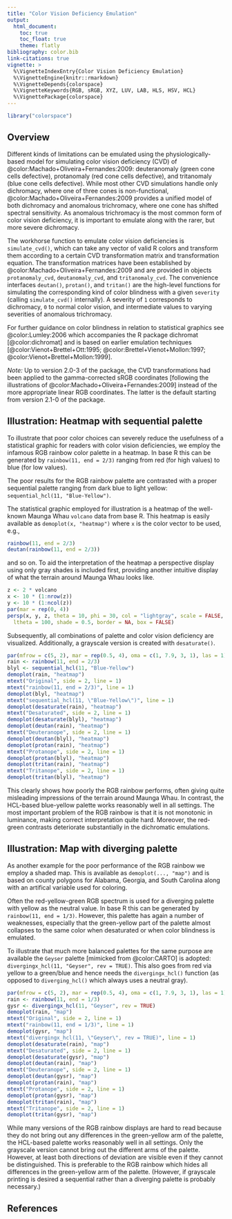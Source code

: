 ```yaml
---
title: "Color Vision Deficiency Emulation"
output:
  html_document:
    toc: true
    toc_float: true
    theme: flatly
bibliography: color.bib
link-citations: true
vignette: >
  %\VignetteIndexEntry{Color Vision Deficiency Emulation}
  %\VignetteEngine{knitr::rmarkdown}
  %\VignetteDepends{colorspace}
  %\VignetteKeywords{RGB, sRGB, XYZ, LUV, LAB, HLS, HSV, HCL}
  %\VignettePackage{colorspace}
---
```


```r
library("colorspace")
```

## Overview

Different kinds of limitations can be emulated using the physiologically-based model
for simulating color vision deficiency (CVD) of @color:Machado+Oliveira+Fernandes:2009:
deuteranomaly (green cone cells defective),
protanomaly (red cone cells defective), and
tritanomaly (blue cone cells defective).
While most other CVD simulations handle only dichromacy, where one of three cones is
non-functional, @color:Machado+Oliveira+Fernandes:2009 provides a unified model of
both dichromacy and anomalous trichromacy, where one cone has shifted spectral
sensitivity. As anomalous trichromacy is the most common form of color vision
deficiency, it is important to emulate along with the rarer, but more severe
dichromacy.

The workhorse function to emulate color vision deficiencies is `simulate_cvd()`,
which can take any vector of valid R colors and transform them according to a
certain CVD transformation matrix and transformation equation. The
transformation matrices have been established by @color:Machado+Oliveira+Fernandes:2009 and are
provided in objects `protanomaly_cvd`, `deutanomaly_cvd`, and `tritanomaly_cvd`.
The convenience interfaces `deutan()`, `protan()`, and `tritan()` are the high-level
functions for simulating the corresponding kind of color blindness with a given
`severity` (calling `simulate_cvd()` internally). A severity of `1` corresponds to
dichromacy, `0` to normal color vision, and intermediate values to varying
severities of anomalous trichromacy.

For further guidance on color blindness in
relation to statistical graphics see @color:Lumley:2006 which accompanies the R
package dichromat [@color:dichromat] and is based on earlier emulation techniques
[@color:Vienot+Brettel+Ott:1995; @color:Brettel+Vienot+Mollon:1997; @color:Vienot+Brettel+Mollon:1999].

_Note:_ Up to version 2.0-3 of the package, the CVD transformations had been applied
to the gamma-corrected sRGB coordinates [following the illustrations of
@color:Machado+Oliveira+Fernandes:2009] instead of the more appropriate linear RGB
coordinates. The latter is the default starting from version 2.1-0 of the package.


## Illustration: Heatmap with sequential palette

To illustrate that poor color choices can severely reduce the usefulness of a statistical
graphic for readers with color vision deficiencies, we employ the infamous RGB rainbow
color palette in a heatmap. In base R this can be generated by `rainbow(11, end = 2/3)`
ranging from red (for high values) to blue (for low values).

The poor results for the RGB rainbow palette are contrasted with a proper sequential
palette ranging from dark blue to light yellow: `sequential_hcl(11, "Blue-Yellow")`.

The statistical graphic employed for illustration is a heatmap of the well-known
Maunga Whau `volcano` data from base R. This heatmap is easily available as
`demoplot(x, "heatmap")` where `x` is the color vector to be used, e.g.,

```r
rainbow(11, end = 2/3)
deutan(rainbow(11, end = 2/3))
```

and so on. To aid the interpretation of the heatmap a perspective display using
only gray shades is included first, providing another intuitive display of what
the terrain around Maunga Whau looks like.

```r
z <- 2 * volcano
x <- 10 * (1:nrow(z))
y <- 10 * (1:ncol(z))
par(mar = rep(0, 4))
persp(x, y, z, theta = 10, phi = 30, col = "lightgray", scale = FALSE,
  ltheta = 100, shade = 0.5, border = NA, box = FALSE)
```

Subsequently, all combinations of palette and color vision deficiency are visualized.
Additionally, a grayscale version is created with `desaturate()`.

```r
par(mfrow = c(5, 2), mar = rep(0.5, 4), oma = c(1, 7.9, 3, 1), las = 1)
rain <- rainbow(11, end = 2/3)
blyl <- sequential_hcl(11, "Blue-Yellow")
demoplot(rain, "heatmap")
mtext("Original", side = 2, line = 1)
mtext("rainbow(11, end = 2/3)", line = 1)
demoplot(blyl, "heatmap")
mtext("sequential_hcl(11, \"Blue-Yellow\")", line = 1)
demoplot(desaturate(rain), "heatmap")
mtext("Desaturated", side = 2, line = 1)
demoplot(desaturate(blyl), "heatmap")
demoplot(deutan(rain), "heatmap")
mtext("Deuteranope", side = 2, line = 1)
demoplot(deutan(blyl), "heatmap")
demoplot(protan(rain), "heatmap")
mtext("Protanope", side = 2, line = 1)
demoplot(protan(blyl), "heatmap")
demoplot(tritan(rain), "heatmap")
mtext("Tritanope", side = 2, line = 1)
demoplot(tritan(blyl), "heatmap")
```

This clearly shows how poorly the RGB rainbow performs, often giving quite
misleading impressions of the terrain around Maunga Whau.
In contrast, the HCL-based blue-yellow palette works reasonably well in all settings. The most important
problem of the RGB rainbow is that it is not monotonic in luminance, making
correct interpretation quite hard. Moreover, the red-green contrasts deteriorate
substantially in the dichromatic emulations.


## Illustration: Map with diverging palette

As another example for the poor performance of the RGB rainbow we employ a
shaded map. This is available as `demoplot(..., "map")` and is based on county
polygons for Alabama, Georgia, and South Carolina along with an artifical variable
used for coloring.

Often the red-yellow-green RGB spectrum is used for a diverging palette with 
yellow as the neutral value. In base R this can be generated by
`rainbow(11, end = 1/3)`. However, this palette has again a number of weaknesses,
especially that the green-yellow part of the palette almost collapses to the same
color when desaturated or when color blindness is emulated.

To illustrate that much more balanced palettes for the same purpose are available
the `Geyser` palette [mimicked from @color:CARTO] is adopted:
`divergingx_hcl(11, "Geyser", rev = TRUE)`. This also goes from red via yellow to
a green/blue and hence needs the `divergingx_hcl()` function (as opposed to
`diverging_hcl()` which always uses a neutral gray).

```r
par(mfrow = c(5, 2), mar = rep(0.5, 4), oma = c(1, 7.9, 3, 1), las = 1)
rain <- rainbow(11, end = 1/3)
gysr <- divergingx_hcl(11, "Geyser", rev = TRUE)
demoplot(rain, "map")
mtext("Original", side = 2, line = 1)
mtext("rainbow(11, end = 1/3)", line = 1)
demoplot(gysr, "map")
mtext("divergingx_hcl(11, \"Geyser\", rev = TRUE)", line = 1)
demoplot(desaturate(rain), "map")
mtext("Desaturated", side = 2, line = 1)
demoplot(desaturate(gysr), "map")
demoplot(deutan(rain), "map")
mtext("Deuteranope", side = 2, line = 1)
demoplot(deutan(gysr), "map")
demoplot(protan(rain), "map")
mtext("Protanope", side = 2, line = 1)
demoplot(protan(gysr), "map")
demoplot(tritan(rain), "map")
mtext("Tritanope", side = 2, line = 1)
demoplot(tritan(gysr), "map")
```

While many versions of the RGB rainbow displays are hard to read because
they do not bring out any differences in the green-yellow arm of the palette,
the HCL-based palette works reasonably well in all settings. Only the grayscale
version cannot bring out the different arms of the palette. However, at least
both directions of deviation are visible even if they cannot be distinguished.
This is preferable to the RGB rainbow which hides all differences in the
green-yellow arm of the palette. (However, if grayscale printing is desired
a sequential rather than a diverging palette is probably necessary.)


## References
